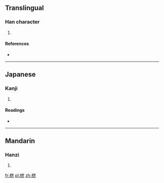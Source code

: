 ==Translingual==

===Han character===
{{Han char|rn=75|rad=木|as=09|sn=13|four=|canj=木心大心 (DPKP)}}

# {{defn|Han|sort=木09}}

====References====
* {{Han ref|kx=0540.160|dkj=15157|dj=0928.020|hdz=21254.060|uh=6964|ud=26980}}

----

==Japanese==

===Kanji===
{{ja-kanji|grade=|rs=木09}}

# {{defn|Japanese|sort=木09}}

====Readings====
* {{ja-readings|on=[[そう]] (sō)|kun=}}

----

==Mandarin==

===Hanzi===
{{cmn-hanzi|pin=[[sǒng]] ([[song3]])|wg=sung<sup>3</sup>}}

# {{defn|Mandarin|sort=木09}}

[[fr:楤]]
[[pl:楤]]
[[zh:楤]]